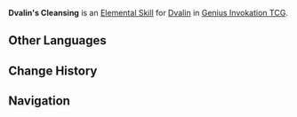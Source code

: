 {{Genius Invokation TCG Skill Infobox
|image      = Dvalin's Cleansing Character Card Skill.png
|type       = Elemental Skill
|character  = Dvalin
|element    = Anemo
|matching   = 5
|effect     = Deals 2 {{Color|Anemo DMG}} and then separately performs "Prepare Skill" for '''[[Perpetual Cleansing]]''' and '''[[Ultimate Cleansing]]'''.
|order      = 3
}}
'''Dvalin's Cleansing''' is an [[Character Card Elemental Skill|Elemental Skill]] for [[Dvalin (Character Card)|Dvalin]] in [[Genius Invokation TCG]].

==Other Languages==
{{Other Languages
|en       = Dvalin's Cleansing
|zhs      = 风龙涤流
|zhs_rm   = Fēnglóng Díliú
|zht      = 風龍滌流
|zht_rm   = Fēnglóng Díliú
|zh_tl    = Wind Dragon's Cleansing Flow
|ja       = 風龍の浄流
|ja_rm    = Fuuryuu no Jouryuu{{Assumed}}
|ja_tl    = 
|ko       = 바람 드래곤의 숨결
|ko_rm    = 
|ko_tl    = 
|es       = Flujo de Stormterror
|es_tl    = Stormterror's Flow
|fr       = Ablution de Dvalin
|fr_tl    = Dvalin's Ablution
|ru       = Очищение Двалина
|ru_tl    = 
|th       = Dvalin's Cleansing
|vi       = Phong Long Quét Sạch
|vi_tl    = 
|de       = Dvalin-Sintflut
|de_tl    = Dvalin Deluge
|id       = Dvalin's Cleansing
|pt       = Purificação de Dvalin
|pt_tl    = 
|tr       = Dvalin'in Arınması
|tr_tl    = 
|it       = Flusso purificatore di Dvalin
|it_tl    = 
}}

==Change History==
{{Change History|4.3}}

==Navigation==
{{Genius Invokation TCG Skill Navbox|Dvalin}}